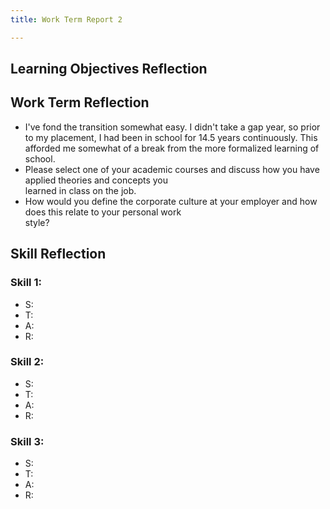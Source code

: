 ```yaml
---
title: Work Term Report 2

---
```

## Learning Objectives Reflection

## Work Term Reflection

* I've fond the transition somewhat easy. I didn't take a gap year, so prior to my placement, I had been in school for 14.5 years continuously. This afforded me somewhat of a break from the more formalized learning of school. 
* Please select one of your academic courses and discuss how you have applied theories and concepts you   
  learned in class on the job. 
* How would you define the corporate culture at your employer and how does this relate to your personal work   
  style?

## Skill Reflection

### Skill 1:

* S:
* T:
* A:
* R:

### Skill 2:

* S:
* T:
* A:
* R:

### Skill 3:

* S:
* T:
* A:
* R:

<!-- subtitle: Position: Co-op Student - Data Logistics and Support<br />Organization: Sanofi Pasteur<br />Total # of Terms: 3<br />This is term 2 of 3-->

<!-- Download Button Below -->


<Download />